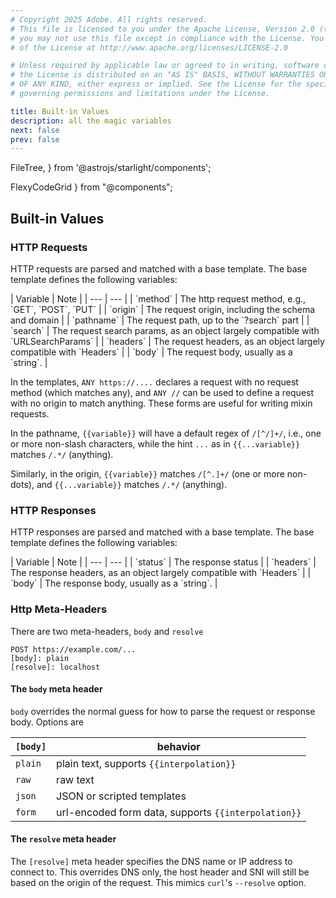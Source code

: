 ```yaml
---
# Copyright 2025 Adobe. All rights reserved.
# This file is licensed to you under the Apache License, Version 2.0 (the "License");
# you may not use this file except in compliance with the License. You may obtain a copy
# of the License at http://www.apache.org/licenses/LICENSE-2.0

# Unless required by applicable law or agreed to in writing, software distributed under
# the License is distributed on an "AS IS" BASIS, WITHOUT WARRANTIES OR REPRESENTATIONS
# OF ANY KIND, either express or implied. See the License for the specific language
# governing permissions and limitations under the License.

title: Built-in Values
description: all the magic variables
next: false
prev: false
---
```


  FileTree,
} from '@astrojs/starlight/components';

  FlexyCodeGrid
} from "@components";

## Built-in Values

### HTTP Requests
HTTP requests are parsed and matched with a base template.
The base template defines the following variables:

<div class="[&_td]:first-of-type:whitespace-nowrap">
| Variable | Note |
| --- | --- |
| `method` | The http request method, e.g., `GET`, `POST`, `PUT` |
| `origin` | The request origin, including the schema and domain |
| `pathname` | The request path, up to the `?search` part |
| `search` | The request search params, as an object largely compatible with `URLSearchParams` |
| `headers` | The request headers, as an object largely compatible with `Headers` |
| `body` | The request body, usually as a `string`. |
</div>

In the templates, `ANY https://....` declares a request with no request method (which matches any),
and `ANY //` can be used to define a request with no origin to match anything.  These forms are useful
for writing mixin requests.

In the pathname, `{{variable}}` will have a default regex of `/[^/]+/`, i.e., one or more non-slash characters,
while the hint `...` as in `{{...variable}}` matches `/.*/` (anything).

Similarly, in the origin, `{{variable}}` matches `/[^.]+/` (one or more non-dots), and `{{...variable}}` matches `/.*/` (anything).

### HTTP Responses
HTTP responses are parsed and matched with a base template.
The base template defines the following variables:

<div class="[&_td]:first-of-type:whitespace-nowrap">
| Variable | Note |
| --- | --- |
| `status` | The response status |
| `headers` | The response headers, as an object largely compatible with `Headers` |
| `body` | The response body, usually as a `string`. |
</div>

### Http Meta-Headers

There are two meta-headers, `body` and `resolve`

```http
POST https://example.com/...
[body]: plain
[resolve]: localhost
```

#### The `body` meta header
`body` overrides the normal guess for how to parse the request or response body.  Options are

| `[body]` | behavior |
| --- | --- |
| `plain` | plain text, supports `{{interpolation}}` |
| `raw` | raw text |
| `json` | JSON or scripted templates |
| `form` | url-encoded form data, supports `{{interpolation}}` |

#### The `resolve` meta header

The `[resolve]` meta header specifies the DNS name or IP address to connect to.
This overrides DNS only, the host header and SNI will still be based on the origin of the request.
This mimics `curl`'s `--resolve` option.
